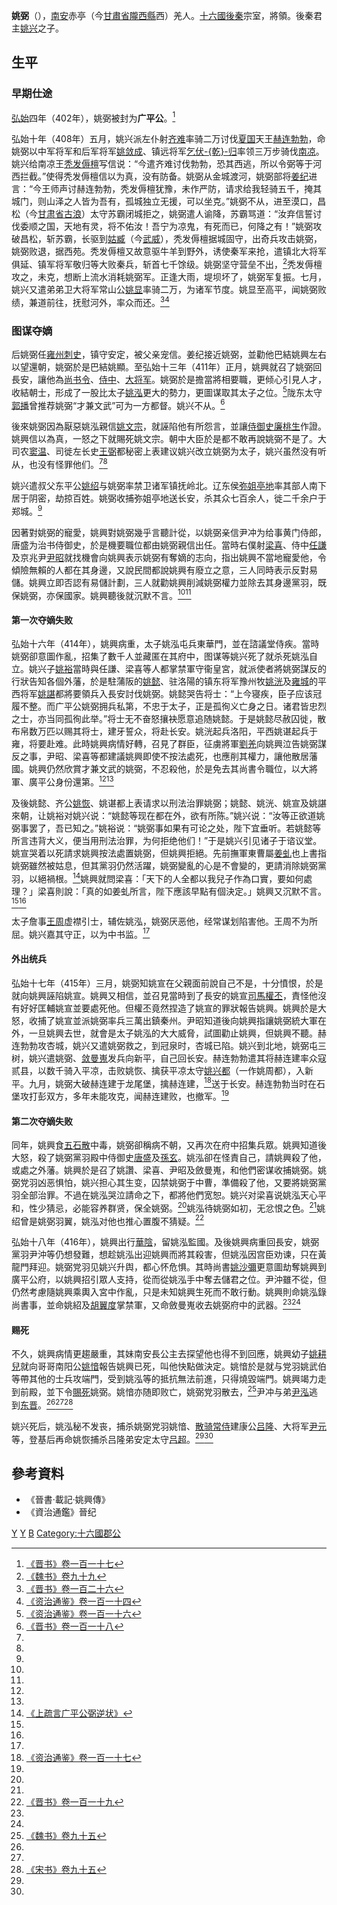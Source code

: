 {{Infobox Biography
| subject_name   = 姚弼
| image_name     = 
| image_size     = 
| image_caption  = 
| date_of_birth  = 4世纪
| place_of_birth = [[後秦|後秦]][[長安|長安]]
| date_of_death  = 416年
| place_of_death = [[後秦|後秦]][[長安|長安]]
| occupation     = [[後秦|後秦]]宗室
}}

'''姚弼'''（{{bd|4世纪||416年|catIdx=Y}}），[[南安|南安]]赤亭（今[[甘肅省|甘肅省]][[隴西縣|隴西縣]]西）羌人。[[十六國|十六國]][[後秦|後秦]]宗室，將領。後秦君主[[姚兴|姚兴]]之子。

== 生平 ==
=== 早期仕途 ===
[[弘始|弘始]]四年（402年），姚弼被封为'''广平公'''。<ref>[[:s:晋书/卷117|《晋书》卷一百一十七]]</ref>

弘始十年（408年）五月，姚兴派左仆射[[齐难|齐难]]率骑二万讨伐[[夏_(十六国)|夏国]]天王[[赫连勃勃|赫连勃勃]]，命姚弼以中军将军和后军将军[[姚敛成|姚敛成]]、镇远将军[[乞伏乾归|乞伏-{乾}-归]]率领三万步骑伐[[南凉|南凉]]。姚兴给南凉王[[秃发傉檀|秃发傉檀]]写信说：“今遣齐难讨伐勃勃，恐其西逃，所以令弼等于河西拦截。”使得秃发傉檀信以为真，没有防备。姚弼从金城渡河，姚弼部将[[姜纪|姜纪]]进言：“今王师声讨赫连勃勃，秃发傉檀犹豫，未作严防，请求给我轻骑五千，掩其城门，则山泽之人皆为吾有，孤城独立无援，可以坐克。”姚弼不从，进至漠口，昌松（今[[甘肃省|甘肃省]][[古浪|古浪]]）太守苏霸闭城拒之，姚弼遣人谕降，苏霸骂道：“汝弃信誓讨伐委顺之国，天地有灵，将不佑汝！吾宁为凉鬼，有死而已，何降之有！”姚弼攻破昌松，斩苏霸，长驱到[[姑臧|姑臧]]（今[[武威|武威]]），秃发傉檀据城固守，出奇兵攻击姚弼，姚弼败退，据西苑。秃发傉檀又故意驱牛羊到野外，诱使秦军来抢，遣镇北大将军俱延、镇军将军敬归等大败秦兵，斩首七千馀级。姚弼坚守营垒不出，<ref>[[:s:魏书/卷99|《魏书》卷九十九]]</ref>秃发傉檀攻之，未克，想断上流水消耗姚弼军。正逢大雨，堤坝坏了，姚弼军复振。七月，姚兴又遣弟弟卫大将军常山公[[姚显__(后秦)|姚显]]率骑二万，为诸军节度。姚显至高平，闻姚弼败绩，兼道前往，抚慰河外，率众而还。<ref>[[:s:晋书/卷126|《晋书》卷一百二十六]]</ref><ref>[[:s:资治通鉴/卷114|《资治通鉴》卷一百一十四]]</ref>

=== 图谋夺嫡 ===
后姚弼任[[雍州|雍州]][[刺史|刺史]]，镇守安定，被父亲宠信。姜纪接近姚弼，並勸他巴結姚興左右以望還朝，姚弼於是巴結姚顯。至弘始十三年（411年）正月，姚興就召了姚弼回長安，讓他為[[尚书令|尚书令]]、[[侍中|侍中]]、[[大将军_(东亚)|大将军]]。姚弼於是擔當將相要職，更倾心引見人才，收結朝士，形成了一股比太子[[姚泓|姚泓]]更大的勢力，更圖谋取其太子之位。<ref name=ZZTJ116>[[:s:资治通鉴/卷116|《资治通鉴》卷一百一十六]]</ref>陇东太守[[郭播|郭播]]曾推荐姚弼“才兼文武”可为一方都督。姚兴不从。<ref name=BJ118>[[:s:晋书/卷118|《晋书》卷一百一十八]]</ref>

後來姚弼因為厭惡姚泓親信[[姚文宗|姚文宗]]，就誣陷他有所怨言，並讓[[侍御史|侍御史]][[廉桃生|廉桃生]]作證。姚興信以為真，一怒之下就賜死姚文宗。朝中大臣於是都不敢再說姚弼不是了。大司农[[窦温|窦温]]、司徙左长史[[王弼|王弼]]都秘密上表建议姚兴改立姚弼为太子，姚兴虽然没有听从，也没有怪罪他们。<ref name=ZZTJ116/><ref name=BJ118/>

姚兴遣叔父东平公[[姚绍_(后秦)|姚绍]]与姚弼率禁卫诸军镇抚岭北。辽东侯[[弥姐亭地|弥姐亭地]]率其部人南下居于阴密，劫掠百姓。姚弼收捕弥姐亭地送长安，杀其众七百余人，徙二千余户于郑城。<ref name=BJ118/>

因著對姚弼的寵愛，姚興對姚弼幾乎言聽計從，以姚弼亲信尹冲为给事黄门侍郎，唐盛为治书侍御史，於是機要職位都由姚弼親信出任。當時右僕射[[梁喜|梁喜]]、侍中[[任謙|任謙]]及京兆尹[[尹昭|尹昭]]就找機會向姚興表示姚弼有奪嫡的志向，指出姚興不當地寵愛他，令傾險無賴的人都在其身邊，又說民間都說姚興有廢立之意，三人同時表示反對易儲。姚興立即否認有易儲計劃，三人就勸姚興削減姚弼權力並除去其身邊黨羽，既保姚弼，亦保國家。姚興聽後就沉默不言。<ref name=ZZTJ116/><ref name=BJ118/>

==== 第一次夺嫡失败 ====
弘始十六年（414年），姚興病重，太子姚泓屯兵東華門，並在諮議堂侍疾。當時姚弼卻意圖作亂，招集了數千人並藏匿在其府中，图谋等姚兴死了就杀死姚泓自立。姚兴子[[姚裕|姚裕]]當時與任謙、梁喜等人都掌禁軍守衞皇宮，就派使者將姚弼謀反的行狀告知各個外藩，於是駐蒲阪的[[姚懿|姚懿]]、驻洛陽的镇东将军豫州牧[[姚洸|姚洸]]及[[雍城|雍城]]的平西将军[[姚諶|姚諶]]都將要領兵入長安討伐姚弼。姚懿哭告将士：“上今寝疾，臣子应该冠履不整。而广平公姚弼拥兵私第，不忠于太子，正是孤徇义亡身之日。诸君皆忠烈之士，亦当同孤徇此举。”将士无不奋怒攘袂愿意追随姚懿。于是姚懿尽赦囚徙，散布帛数万匹以赐其将士，建牙誓众，将赴长安。姚洸起兵洛阳，平西姚谌起兵于雍，将要赴难。此時姚興病情好轉，召見了群臣，征虜將軍[[劉羌|劉羌]]向姚興泣告姚弼謀反之事，尹昭、梁喜等都建議姚興即使不按法處死，也應削其權力，讓他散居藩國。姚興仍然欣賞才兼文武的姚弼，不忍殺他，於是免去其尚書令職位，以大將軍、廣平公身份還第。<ref name=ZZTJ116/><ref name=BJ118/>

及後姚懿、齐公[[姚恢|姚恢]]、姚谌都上表请求以刑法治罪姚弼；姚懿、姚洸、姚宣及姚諶來朝，让姚裕对姚兴说：“姚懿等现在都在外，欲有所陈。”姚兴说：“汝等正欲道姚弼事罢了，吾已知之。”姚裕说：“姚弼事如果有可论之处，陛下宜垂听。若姚懿等所言违背大义，便当用刑法治罪，为何拒绝他们！”于是姚兴引见诸子于谘议堂。姚宣哭着以死請求姚興按法處置姚弼，但姚興拒絕。先前撫軍東曹屬[[姜虬|姜虬]]也上書指姚弼雖然被姑息，但其黨羽仍然活躍，姚弼變亂的心是不會變的，更請消除姚弼黨羽，以絕禍根。<ref>[[:s:上疏言广平公弼逆状|《上疏言广平公弼逆状》]]</ref>姚興就問梁喜：「天下的人全都以我兒子作為口實，要如何處理？」梁喜則說：「真的如姜虬所言，陛下應該早點有個決定。」姚興又沉默不言。<ref name=ZZTJ116/><ref name=BJ118/>

太子詹事[[王周_(十六國)|王周]]虚襟引士，辅佐姚泓，姚弼厌恶他，经常谋划陷害他。王周不为所屈。姚兴嘉其守正，以为中书监。<ref name=BJ118/>

==== 外出统兵 ====
弘始十七年（415年）三月，姚弼知姚宣在父親面前說自己不是，十分憤恨，於是就向姚興誣陷姚宣。姚興又相信，並召見當時到了長安的姚宣[[司馬|司馬]][[權丕|權丕]]，責怪他沒有好好匡輔姚宣並要處死他。但權丕竟然捏造了姚宣的罪狀報告姚興。姚興於是大怒，收捕了姚宣並派姚弼率兵三萬出鎮秦州。尹昭知道後向姚興指讓姚弼統大軍在外，一旦姚興去世，就會是太子姚泓的大大威脅，試圖勸止姚興，但姚興不聽。赫连勃勃攻杏城，姚兴又遣姚弼救之，到冠泉时，杏城已陷。姚兴到北地，姚弼屯三树，姚兴遣姚弼、[[敛曼嵬|敛曼嵬]]发兵向新平，自己回长安。赫连勃勃遣其将赫连建率众寇贰县，以数千骑入平凉，击败姚恢、擒获平凉太守[[姚兴都|姚兴都]]（一作姚周都），入新平。九月，姚弼大破赫连建于龙尾堡，擒赫连建，<ref name=ZZTJ117>[[:s:资治通鉴/卷117|《资治通鉴》卷一百一十七]]</ref>送于长安。赫连勃勃当时在石堡攻打彭双方，多年未能攻克，闻赫连建败，也撤军。<ref name=BJ118/>

==== 第二次夺嫡失败 ====
同年，姚興食[[五石散|五石散]]中毒，姚弼卻稱病不朝，又再次在府中招集兵眾。姚興知道後大怒，殺了姚弼黨羽殿中侍御史[[唐盛|唐盛]]及[[孫玄|孫玄]]。姚泓卻在怪責自己，請姚興殺了他，或處之外藩。姚興於是召了姚讚、梁喜、尹昭及斂曼嵬，和他們密谋收捕姚弼。姚弼党羽凶恶惧怕，姚兴担心其生变，囚禁姚弼于中曹，準備殺了他，又要將姚弼黨羽全部治罪。不過在姚泓哭泣請命之下，都將他們宽恕。姚兴对梁喜说姚泓天心平和，性少猜忌，必能容养群贤，保全姚弼。<ref name=BJ118/>姚泓待姚弼如初，无忿恨之色。<ref name=ZZTJ117/>姚绍曾是姚弼羽翼，姚泓对他也推心置腹不猜疑。<ref name=BJ119>[[:s:晋书/卷119|《晋书》卷一百一十九]]</ref>

弘始十八年（416年），姚興出行[[華陰|華陰]]，留姚泓監國。及後姚興病重回長安，姚弼黨羽尹沖等仍想發難，想趁姚泓出迎姚興而將其殺害，但姚泓因宫臣劝谏，只在黃龍門拜迎。姚弼党羽见姚兴升舆，都心怀危惧。其時尚書[[姚沙彌|姚沙彌]]更意圖劫奪姚興到廣平公府，以姚興招引眾人支持，從而從姚泓手中奪去儲君之位。尹沖雖不從，但仍然考慮隨姚興乘輿入宮中作亂，只是未知姚興生死而不敢行動。姚興則命姚泓錄尚書事，並命姚紹及[[胡翼度|胡翼度]]掌禁軍，又命斂曼嵬收去姚弼府中的武器。<ref name=BJ118/><ref name=ZZTJ117/>

==== 赐死 ====
不久，姚興病情更趨嚴重，其妹南安長公主去探望他也得不到回應，姚興幼子[[姚耕兒|姚耕兒]]就向哥哥南阳公[[姚愔|姚愔]]報告姚興已死，叫他快點做決定。姚愔於是就与党羽姚武伯等帶其他的士兵攻端門，受到姚泓等的抵抗無法前進，只得燒毀端門。姚興竭力走到前殿，並下令[[賜死|賜死]]姚弼。姚愔亦随即败亡，姚弼党羽散去，<ref>[[:s:魏书/卷95|《魏书》卷九十五]]</ref>尹冲与弟[[尹泓|尹泓]]逃到[[东晋|东晋]]。<ref name=BJ118/><ref name=ZZTJ117/><ref>[[:s:宋书/卷95|《宋书》卷九十五]]</ref>

姚兴死后，姚泓秘不发丧，捕杀姚弼党羽姚愔、[[散骑常侍|散骑常侍]]建康公[[吕隆|吕隆]]、大将军[[尹元|尹元]]等，登基后再命姚恢捕杀吕隆弟安定太守[[吕超_(后凉)|吕超]]。<ref name=ZZTJ117/><ref name=BJ119/>

== 參考資料 ==
{{reflist}}
*《晉書·載記·姚興傳》
*《資治通鑑》晉纪

[[Category:五胡十六國被赐死人物|Y]]
[[Category:后秦皇子|Y]]
[[Category:姚姓|B]]
[[Category:十六國郡公|Category:十六國郡公]]